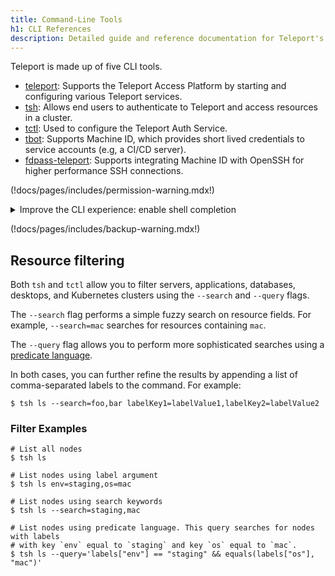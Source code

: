 ```yaml
---
title: Command-Line Tools
h1: CLI References
description: Detailed guide and reference documentation for Teleport's command line interface (CLI) tools.
---
```


Teleport is made up of five CLI tools.

- [teleport](teleport.mdx): Supports the Teleport Access Platform by starting and configuring various Teleport services.
- [tsh](tsh.mdx): Allows end users to authenticate to Teleport and access resources in a cluster.
- [tctl](tctl.mdx): Used to configure the Teleport Auth Service.
- [tbot](tbot.mdx): Supports Machine ID, which provides short lived credentials to service accounts (e.g, a CI/CD server).
- [fdpass-teleport](fdpass-teleport.mdx): Supports integrating Machine ID with OpenSSH for higher performance SSH connections.

(!docs/pages/includes/permission-warning.mdx!)

<details>
<summary>Improve the CLI experience: enable shell completion</summary>

  Teleport's CLI tools can provide completion hints for bash and zsh.
  For example, typing `tsh` and pressing `Tab` will show all available
  subcommands, typing `tsh --` and pressing `Tab` will show all available flags.

  To enable completion, add an additional statement to your shell configuration file.

  Example (`.bashrc`):

  ```sh
  eval "$(tsh --completion-script-bash)"
  ```

  Example (`.zshrc`):

  ```sh
  # enable completion feature
  autoload -Uz compinit
  compinit

  eval "$(tsh --completion-script-zsh)"
  ```

  Reload your shell to see the changes.

  You can repeat the same process for `tctl`, `teleport`, and `tbot`.

</details>

(!docs/pages/includes/backup-warning.mdx!)

## Resource filtering

Both `tsh` and `tctl` allow you to filter servers, applications, databases,
desktops, and Kubernetes clusters using the `--search` and `--query` flags.

The `--search` flag performs a simple fuzzy search on resource fields. For example, `--search=mac` searches for resources containing `mac`.

The `--query` flag allows you to perform more sophisticated searches using a [predicate language](../predicate-language.mdx).

In both cases, you can further refine the results by appending a list of comma-separated labels to the command. For example:

```code
$ tsh ls --search=foo,bar labelKey1=labelValue1,labelKey2=labelValue2
```

### Filter Examples

```code
# List all nodes
$ tsh ls

# List nodes using label argument
$ tsh ls env=staging,os=mac

# List nodes using search keywords
$ tsh ls --search=staging,mac

# List nodes using predicate language. This query searches for nodes with labels
# with key `env` equal to `staging` and key `os` equal to `mac`.
$ tsh ls --query='labels["env"] == "staging" && equals(labels["os"], "mac")'
```

